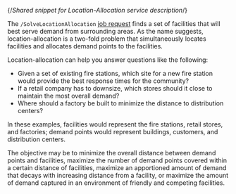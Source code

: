 {/*Shared snippet for Location-Allocation service description*/} 

The `/SolveLocationAllocation` [job request](/service-requests/#job-requests) finds a set of facilities that will best serve demand from surrounding areas. As the name suggests, location-allocation is a two-fold problem that simultaneously locates facilities and allocates demand points to the facilities.

<MoreInfo>

Location-allocation can help you answer questions like the following:

-   Given a set of existing fire stations, which site for a new fire station would provide the best response times for the community?
-   If a retail company has to downsize, which stores should it close to maintain the most overall demand?
-   Where should a factory be built to minimize the distance to distribution centers?

In these examples, facilities would represent the fire stations, retail stores, and factories; demand points would represent buildings, customers, and distribution centers.

The objective may be to minimize the overall distance between demand points and facilities, maximize the number of demand points covered within a certain distance of facilities, maximize an apportioned amount of demand that decays with increasing distance from a facility, or maximize the amount of demand captured in an environment of friendly and competing facilities.

</MoreInfo>




